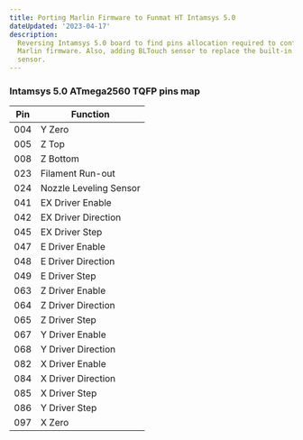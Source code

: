 ```yaml
---
title: Porting Marlin Firmware to Funmat HT Intamsys 5.0
dateUpdated: '2023-04-17'
description:
  Reversing Intamsys 5.0 board to find pins allocation required to configure
  Marlin firmware. Also, adding BLTouch sensor to replace the built-in toggle
  sensor.
---
```


### Intamsys 5.0 ATmega2560 TQFP pins map

Pin  | Function
-----|---------
004  | Y Zero
005  | Z Top
008  | Z Bottom
023  | Filament Run-out
024  | Nozzle Leveling Sensor
041  | EX Driver Enable
042  | EX Driver Direction
045  | EX Driver Step
047  | E Driver Enable
048  | E Driver Direction
049  | E Driver Step
063  | Z Driver Enable
064  | Z Driver Direction
065  | Z Driver Step
067  | Y Driver Enable
068  | Y Driver Direction
082  | X Driver Enable
084  | X Driver Direction
085  | X Driver Step
086  | Y Driver Step
097  | X Zero
